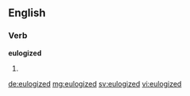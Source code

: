 ==English==

===Verb===
'''eulogized'''

# {{en-past of|eulogize}}

[[de:eulogized]]
[[mg:eulogized]]
[[sv:eulogized]]
[[vi:eulogized]]